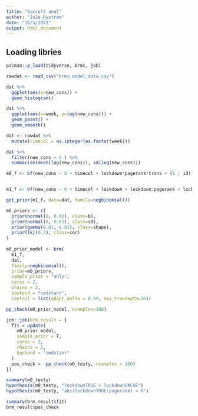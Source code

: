 ```yaml
---
title: "Soccult anal"
author: "JoJo Rystrøm"
date: "16/5/2021"
output: html_document
---
```


## Loading libries
```r
pacman::p_load(tidyverse, brms, job)
```

```r
rawdat <- read_csv("brms_model_data.csv")
```

```r
dat %>% 
  ggplot(aes(x=new_cons)) + 
  geom_histogram()

dat %>% 
  ggplot(aes(x=week, y=log(new_cons))) + 
  geom_point() + 
  geom_smooth()
```

```r
dat <- rawdat %>% 
  mutate(timecol = as.integer(as.factor(week)))

dat %>% 
  filter(new_cons > 0 ) %>% 
  summarise(mean(log(new_cons)), sd(log(new_cons)))

m0_f <- bf(new_cons ~ 0 + timecol + lockdown*pagerank*trans + (1 | id))


m1_f <- bf(new_cons ~ 0 + timecol + lockdown + lockdown:pagerank + lockdown:trans + (1 + timecol | id))

get_prior(m1_f, data=dat, family=negbinomial())

m0_priors <- c(
  prior(normal(0, 0.01), class=b), 
  prior(normal(0, 0.01), class=sd), 
  prior(gamma(0.01, 0.01), class=shape),
  prior(lkj(0.3), class=cor)
)
 
m0_prior_model <- brm(
  m1_f,
  dat,
  family=negbinomial(),
  prior=m0_priors,
  sample_prior = "only",
  cores = 2,
  chains = 2,
  backend = "cmdstanr", 
  control = list(adapt_delta = 0.99, max_treedepth=20))

pp_check(m0_prior_model, nsamples=100)

job::job(brm_result = {
  fit = update(
    m0_prior_model,
    sample_prior = T,
    cores = 2,
    chains = 2,
    backend = "cmdstanr"
  ) 
  pos_check =  pp_check(m0_testy, nsamples = 100)
})

summary(m0_testy)
hypothesis(m0_testy, "lockdownTRUE < lockdownFALSE")
hypothesis(m0_testy, "abs(lockdownTRUE:pagerank) > 0")
```

```r
summary(brm_result$fit)
brm_result$pos_check
```

